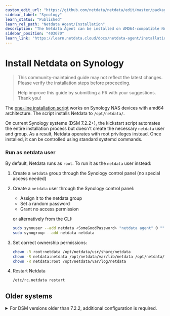 ```yaml
---
custom_edit_url: "https://github.com/netdata/netdata/edit/master/packaging/installer/methods/synology.md"
sidebar_label: "Synology"
learn_status: "Published"
learn_rel_path: "Netdata Agent/Installation"
description: "The Netdata Agent can be installed on AMD64-compatible NAS systems using the 64-bit pre-compiled static binary."
sidebar_position: "403070"
learn_link: "https://learn.netdata.cloud/docs/netdata-agent/installation/synology"
---
```


# Install Netdata on Synology

> This community-maintained guide may not reflect the latest changes.
> Please verify the installation steps before proceeding.
>
> Help improve this guide by submitting a PR with your suggestions.
> Thank you!

The [one-line installation script](/docs/netdata-agent/installation/linux) works on Synology NAS devices with amd64 architecture. The script installs Netdata to `/opt/netdata/`.

On current Synology systems (DSM 7.2.2+), the kickstart script automates the entire installation process but doesn't create the necessary `netdata` user and group. As a result, Netdata operates with root privileges instead. Once installed, it can be controlled using standard systemd commands.

### Run as netdata user

By default, Netdata runs as `root`. To run it as the `netdata` user instead:

1. Create a `netdata` group through the Synology control panel (no special access needed)
2. Create a `netdata` user through the Synology control panel:
    - Assign it to the netdata group
    - Set a random password
    - Grant no access permission

   or alternatively from the CLI:
    ```sh
    sudo synouser --add netdata <SomeGoodPassword> "netdata agent" 0 "" 0
    sudo synogroup --add netdata netdata
    ```
3. Set correct ownership permissions:
    ```bash
    chown -R root:netdata /opt/netdata/usr/share/netdata
    chown -R netdata:netdata /opt/netdata/var/lib/netdata /opt/netdata/var/cache/netdata
    chown -R netdata:root /opt/netdata/var/log/netdata
    ````
4. Restart Netdata
    ```sh
    /etc/rc.netdata restart
    ```

## Older systems

<details>
<summary>For DSM versions older than 7.2.2, additional configuration is required.</summary>

### Create a Startup Script

Older DSM versions aren't automatically recognized during installation, so you'll need to create a startup script manually:

1. Create `/etc/rc.netdata` with [this script](https://gist.github.com/oskapt/055d474d7bfef32c49469c1b53e8225f).
2. Make it executable:
    ```sh
    chmod 0755 /etc/rc.netdata
    ```
3. Enable auto-start by adding to `/etc/rc.local`:
   ```sh
   # Netdata startup
   [ -x /etc/rc.netdata ] && /etc/rc.netdata start
   ```

</details>
